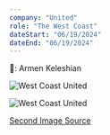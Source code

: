 ```yaml
---
company: "United"
role: "The West Coast"
dateStart: "06/19/2024"
dateEnd: "06/19/2024"
---
```



📸: Armen Keleshian

<Image 
  src="https://res.cloudinary.com/relentz3d/image/upload/t_relent/v1719058706/GQfbujuWYAAw-A8.jpg"
  alt="West Coast United"
  width={800}
  height={600}
  loading="lazy"
  format="webp"
/>

<Image 
  src="https://res.cloudinary.com/relentz3d/image/upload/v1720159618/nlu-poster-compressed.png"
  alt="West Coast United"
  width={800}
  height={600}
  loading="lazy"
  format="webp"
/>

[Second Image Source](https://twitter.com/nfr_podcast/status/1808378153322033413)